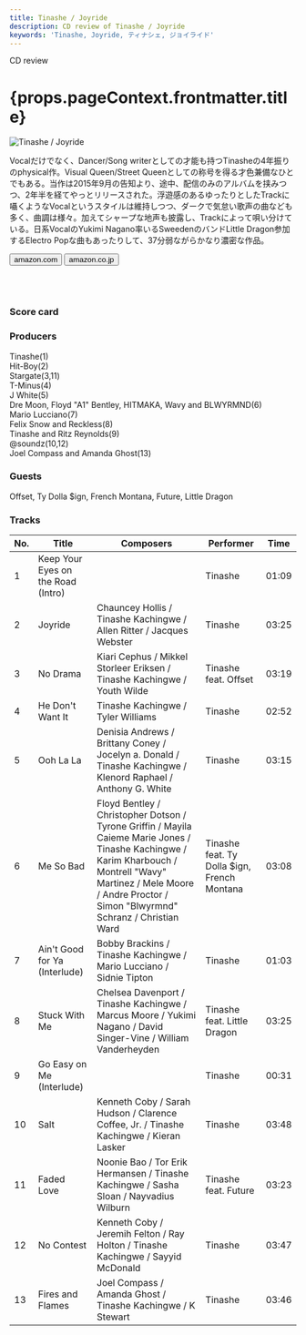 ```yaml
---
title: Tinashe / Joyride
description: CD review of Tinashe / Joyride
keywords: 'Tinashe, Joyride, ティナシェ, ジョイライド'
---
```




<p className="largeP">CD review</p>
<h1 className="h1--no--margin">{props.pageContext.frontmatter.title}</h1>

<Row  className="image-card-group">
	<Column colMd={"3"} colLg={"4"} noGutterMdLeft="">
       <ImageCard>

![Tinashe / Joyride](../../images/cd/tinashe2L.jpg)

</ImageCard>
	</Column>
	<Column colMd={"4"} colLg={"8"} noGutterMdLeft="">
	<p>
	Vocalだけでなく、Dancer/Song writerとしての才能も持つTinasheの4年振りのphysical作。Visual Queen/Street Queenとしての称号を得る才色兼備なひとでもある。当作は2015年9月の告知より、途中、配信のみのアルバムを挟みつつ、2年半を経てやっとリリースされた。浮遊感のあるゆったりとしたTrackに囁くようなVocalというスタイルは維持しつつ、ダークで気怠い歌声の曲なども多く、曲調は様々。加えてシャープな地声も披露し、Trackによって唄い分けている。日系VocalのYukimi Nagano率いるSweedenのバンドLittle Dragon参加するElectro Popな曲もあったりして、37分弱ながらかなり濃密な作品。
	</p>
	<div>
	  <Button className="button-right-mergin"  href="https://amzn.to/38C3H7O" kind="primary" size="small" renderIcon={ArrowUpRight24}>
      amazon.com
    </Button>
    <Button className="button-right-mergin"  href="https://amzn.to/3fayV8S" kind="secondary" size="small" renderIcon={ArrowUpRight24}>
      amazon.co.jp
    </Button>
	</div>
	<a href="https://geo.music.apple.com/us/album/joyride/1363300702?mt=1&app=music&ls=1&at=11lcug" style="display:inline-block;overflow:hidden;background:url(https://linkmaker.itunes.apple.com/ja-jp/lockup.svg?releaseDate=2018-04-13&kind=album&bubble=apple_music&style=mono-black) no-repeat;width:180px;height:45px;"></a>
	<a href="https://geo.music.apple.com/us/album/joyride/1363300702?app=itunes&at=11lcug" style="display:inline-block;overflow:hidden;background:url(https://linkmaker.itunes.apple.com/ja-jp/badge-lrg.svg?releaseDate=2018-04-13&kind=album&bubble=itunes_music) no-repeat;width:180px;height:41px;"></a>
	</Column>
</Row>
<Row >
	<Column colMd={"4"} colLg={"4"} noGutterMdLeft="">
<div>
    <h3>Score card</h3>
	<SliderJS1 value="4" />
    <SliderJS2 value="1" />
	<SliderJS3 value="2" />
    <SliderJS4 value="8" />
</div>
</Column>
<Column colMd={"8"} colLg={"8"} noGutterMdLeft="">
<div>
<h3>Producers</h3>
<p>
Tinashe(1)
<br/>Hit-Boy(2)
<br/>Stargate(3,11)
<br/>T-Minus(4)
<br/>J White(5)
<br/>Dre Moon, Floyd "A1" Bentley, HITMAKA, Wavy and BLWYRMND(6)
<br/>Mario Lucciano(7)
<br/>Felix Snow and Reckless(8)
<br/>Tinashe and Ritz Reynolds(9)
<br/>@soundz(10,12)
<br/>Joel Compass and Amanda Ghost(13)
</p>
<h3>Guests</h3>
<p>
Offset, Ty Dolla $ign, French Montana, Future, Little Dragon
</p>
</div>
</Column>
</Row>

<h3>Tracks</h3>

| No. |	 Title                             |	 Composers                                                                                                                                                                                                             |	 Performer                               | Time	 |
| --- |	---------------------------------- | ------------------------------------------------------------------------------------------------------------------------------------------------------------------------------------------------------------------------- | ------------------------------------------- | ----- |
| 1	  |	Keep Your Eyes on the Road (Intro) |                                                                                                                                                                                                                           | Tinashe                                     | 01:09 |
| 2	  |	Joyride                            | Chauncey Hollis / Tinashe Kachingwe / Allen Ritter / Jacques Webster                                                                                                                                                      | Tinashe                                     | 03:25 |
| 3	  |	No Drama                           | Kiari Cephus / Mikkel Storleer Eriksen / Tinashe Kachingwe / Youth Wilde                                                                                                                                                  | Tinashe feat. Offset                        | 03:19 |
| 4	  |	He Don't Want It                   | Tinashe Kachingwe / Tyler Williams                                                                                                                                                                                        | Tinashe                                     | 02:52 |
| 5	  |	Ooh La La                          | Denisia Andrews / Brittany Coney / Jocelyn a. Donald / Tinashe Kachingwe / Klenord Raphael / Anthony G. White                                                                                                             | Tinashe                                     | 03:15 |
| 6	  |	Me So Bad                          | Floyd Bentley / Christopher Dotson / Tyrone Griffin / Mayila Caieme Marie Jones / Tinashe Kachingwe / Karim Kharbouch / Montrell "Wavy" Martinez / Mele Moore / Andre Proctor / Simon "Blwyrmnd" Schranz / Christian Ward | Tinashe feat. Ty Dolla $ign, French Montana | 03:08 |
| 7	  |	Ain't Good for Ya (Interlude)      | Bobby Brackins / Tinashe Kachingwe / Mario Lucciano / Sidnie Tipton                                                                                                                                                       | Tinashe                                     | 01:03 |
| 8	  |	Stuck With Me                      | Chelsea Davenport / Tinashe Kachingwe / Marcus Moore / Yukimi Nagano / David Singer-Vine / William Vanderheyden                                                                                                           | Tinashe feat. Little Dragon                 | 03:25 |
| 9	  |	Go Easy on Me (Interlude)          |                                                                                                                                                                                                                           | Tinashe                                     | 00:31 |
| 10  |	Salt                               | Kenneth Coby / Sarah Hudson / Clarence Coffee, Jr. / Tinashe Kachingwe / Kieran Lasker                                                                                                                                    | Tinashe                                     | 03:48 |
| 11  |	Faded Love                         | Noonie Bao / Tor Erik Hermansen / Tinashe Kachingwe / Sasha Sloan / Nayvadius Wilburn                                                                                                                                     | Tinashe feat. Future                        | 03:23 |
| 12  |	No Contest                         | Kenneth Coby / Jeremih Felton / Ray Holton / Tinashe Kachingwe / Sayyid McDonald                                                                                                                                          | Tinashe                                     | 03:47 |
| 13  |	Fires and Flames                   | Joel Compass / Amanda Ghost / Tinashe Kachingwe / K Stewart                                                                                                                                                               | Tinashe                                     | 03:46 |
